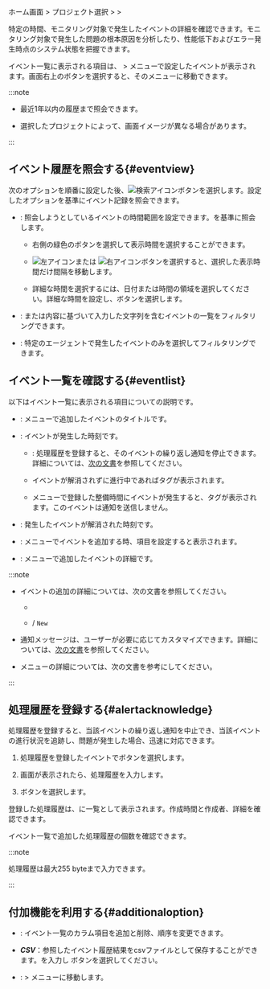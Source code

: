 ホーム画面 &gt; プロジェクト選択 &gt; <Cmdname sid="event_statistic" className="uitext" /> &gt; <Cmdname sid="event_history" className="uitext" />

特定の時間、モニタリング対象で発生したイベントの詳細を確認できます。モニタリング対象で発生した問題の根本原因を分析したり、性能低下およびエラー発生時点のシステム状態を把握できます。

<Xclude product='kubernetes,browser'><ImgLang img='event-history.png' desc='イベント履歴' /></Xclude>

<InDoc product='kubernetes'><ImgLang img='k8s-event-history.png' desc='イベント履歴' /></InDoc>

<InDoc product='browser'><ImgLang img='browser-event-history.png' desc='イベント履歴' /></InDoc>

イベント一覧に表示される項目は、<Cmdname sid="side_event" className="uitext" /> &gt; <Cmdname sid="side_eventSetting" className="uitext" />メニューで設定したイベントが表示されます。画面右上の<Cmdname sid="event_setting" className="uitext" />ボタンを選択すると、そのメニューに移動できます。

:::note

- 最近1年以内の履歴まで照会できます。

- 選択したプロジェクトによって、画面イメージが異なる場合があります。

:::

## イベント履歴を照会する{#eventview}

次のオプションを順番に設定した後、![検索アイコン](/img/ico-btn-search.png)ボタンを選択します。設定したオプションを基準にイベント記録を照会できます。

- <Cmdname sid="time_selector" className="uitext" />: 照会しようとしているイベントの時間範囲を設定できます。<Cmdname sid="event_time" className="uitext" />を基準に照会します。

  - 右側の緑色のボタンを選択して表示時間を選択することができます。

  - ![左アイコン](/img/left-arrow.svg)または ![右アイコン](/img/right-arrow.svg)ボタンを選択すると、選択した表示時間だけ間隔を移動します。

  - 詳細な時間を選択するには、日付または時間の領域を選択してください。詳細な時間を設定し、<Cmdname sid="apply" className="uitext" />ボタンを選択します。

- <Cmdname sid="filter" className="uitext" />: <Cmdname sid="event_title" className="uitext" />または<Cmdname sid="message" className="uitext" />内容に基づいて入力した文字列を含むイベントの一覧をフィルタリングできます。

<Xclude product="browser">

- <Cmdname sid="agent" className="uitext" />: 特定のエージェントで発生したイベントのみを選択してフィルタリングできます。

</Xclude>

## イベント一覧を確認する{#eventlist}

以下はイベント一覧に表示される項目についての説明です。

- <Cmdname sid="event_title" className="uitext" />: <Cmdname sid="event_setting" className="uitext" />メニューで追加したイベントのタイトルです。

- <Cmdname sid="event_time" className="uitext" />: イベントが発生した時刻です。

  - <Cmdname sid="sms_alert_acknowledge" className="uitext" />: 処理履歴を登録すると、そのイベントの繰り返し通知を停止できます。詳細については、[次の文書](#alertacknowledge)を参照してください。

  - イベントが解消されずに進行中であれば<Cmdname sid="in_progress" className="uitext" />タグが表示されます。

  - <Cmdname sid="sms_maintenance" className="uitext" />メニューで登録した整備時間にイベントが発生すると、<Cmdname sid="ITM07315" className="uitext" />タグが表示されます。このイベントは通知を送信しません。

- <Cmdname sid="TTL06583" className="uitext" />: 発生したイベントが解消された時刻です。

<Xclude product="browser">

- <Cmdname sid="oname" className="uitext" />: <Cmdname sid="event_setting" className="uitext" />メニューでイベントを追加する時、<Cmdname sid="TTL07363" className="uitext" />項目を設定すると表示されます。

</Xclude>

- <Cmdname sid="message" className="uitext" />: <Cmdname sid="event_setting" className="uitext" />メニューで追加したイベントの詳細です。

<Xclude product="amazon-cloudwatch,amazon-ecs,aws-log,azure,log,ncloud,oracle-cloud">

:::note

- イベントの追加の詳細については、次の文書を参照してください。

  - [<Cmdname sid="default" />](warning-notice-v2)

  - [<Cmdname sid="metrics" />](metric-warning-notice) / [<Cmdname sid="metrics" />](metric-warning-notice-new) <code className="newfunc">New</code>

- 通知メッセージは、ユーザーが必要に応じてカスタマイズできます。詳細については、[次の文書](set-notification-message)を参照してください。

- <Cmdname sid="sms_maintenance" className="uitext" />メニューの詳細については、<Link to="../management/maintenance">次の文書</Link>を参考にしてください。

:::

</Xclude>

## 処理履歴を登録する{#alertacknowledge}

処理履歴を登録すると、当該イベントの繰り返し通知を中止でき、当該イベントの進行状況を追跡し、問題が発生した場合、迅速に対応できます。

1. 処理履歴を登録したイベントで<Cmdname sid="sms_alert_acknowledge" className="uitext" />ボタンを選択します。

2. <Cmdname sid="sms_alert_acknowledge_add" className="uitext" />画面が表示されたら、処理履歴を入力します。

   <ImgLang img="event-history-add-acknowledge.png" desc="処理内容を追加" />

3. <Cmdname sid="registration" className="uitext" />ボタンを選択します。

登録した処理履歴は、<Cmdname sid="TTL08669" className="uitext" />に一覧として表示されます。作成時間と作成者、詳細を確認できます。

<ImgLang img="event-history-add-acknowledge-history.png" desc="処理履歴詳細" />

イベント一覧で追加した処理履歴の個数を確認できます。

<ImgLang img="event-history-add-acknowledge-added.png" desc="処理履歴" />

:::note

処理履歴は最大255 byteまで入力できます。

:::

## 付加機能を利用する{#additionaloption}

- <Cmdname sid="BTN06441" className="uitext" />: イベント一覧のカラム項目を追加と削除、順序を変更できます。

- **_CSV_**：参照したイベント履歴結果をcsvファイルとして保存することができます。<Cmdname sid="maximum_csv_lines" className="uitext" />を入力し <Cmdname sid="download" className="uitext" /> ボタンを選択してください。

- <Cmdname sid="event_setting" className="uitext" />: <Cmdname sid="event_statistic" className="uitext" /> &gt; <Cmdname sid="event_setting" className="uitext" />メニューに移動します。


<Dbv2dataeditcolumn level={3} />
